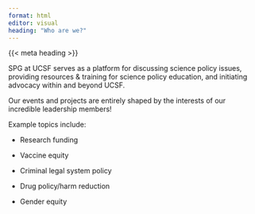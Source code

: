 ```yaml
---
format: html
editor: visual
heading: "Who are we?"
---
```


{{< meta heading >}}

SPG at UCSF serves as a platform for discussing science policy issues, providing resources & training for science policy education, and initiating advocacy within and beyond UCSF.

Our events and projects are entirely shaped by the interests of our incredible leadership members!

Example topics include:

-   Research funding

-   Vaccine equity

-   Criminal legal system policy

-   Drug policy/harm reduction

-   Gender equity
